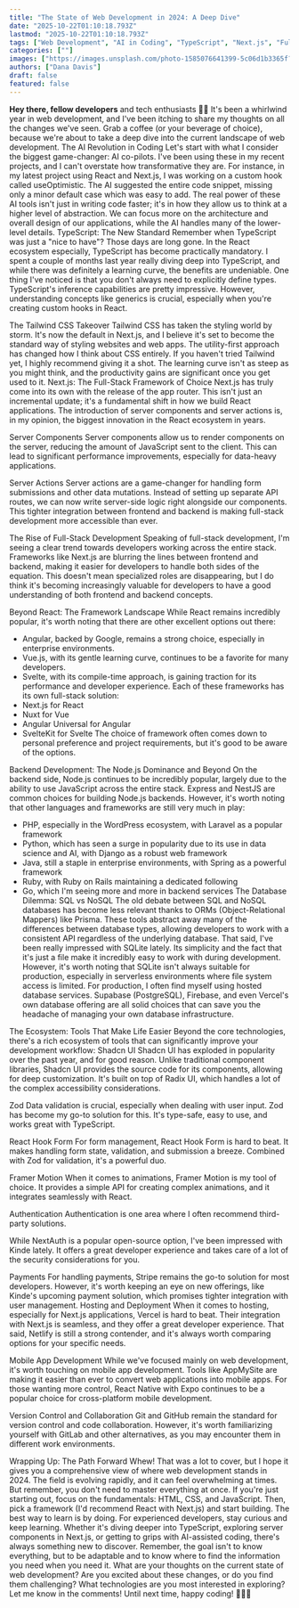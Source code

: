 ```yaml
---
title: "The State of Web Development in 2024: A Deep Dive"
date: "2025-10-22T01:10:18.793Z"
lastmod: "2025-10-22T01:10:18.793Z"
tags: ["Web Development", "AI in Coding", "TypeScript", "Next.js", "Full-Stack Development"]
categories: [""]
images: ["https://images.unsplash.com/photo-1585076641399-5c06d1b3365f?crop=entropy&cs=tinysrgb&fit=max&fm=jpg&ixid=M3wxMTc3M3wwfDF8c2VhcmNofDEyfHx3ZWIlMjBkZXZlbG9wZXJ8ZW58MHx8fHwxNzIxNzc3MDg4fDA&ixlib=rb-4.0.3&q=80&w=2000"]
authors: ["Dana Davis"]
draft: false
featured: false
---
```

**Hey there, fellow developers** and tech enthusiasts 👋🏾 It's been a whirlwind year in web development, and I've been itching to share my thoughts on all the changes we've seen. Grab a coffee (or your beverage of choice), because we're about to take a deep dive into the current landscape of web development. The AI Revolution in Coding Let's start with what I consider the biggest game-changer: AI co-pilots. I've been using these in my recent projects, and I can't overstate how transformative they are. For instance, in my latest project using React and Next.js, I was working on a custom hook called useOptimistic. The AI suggested the entire code snippet, missing only a minor default case which was easy to add. The real power of these AI tools isn't just in writing code faster; it's in how they allow us to think at a higher level of abstraction. We can focus more on the architecture and overall design of our applications, while the AI handles many of the lower-level details. TypeScript: The New Standard Remember when TypeScript was just a "nice to have"? Those days are long gone. In the React ecosystem especially, TypeScript has become practically mandatory. I spent a couple of months last year really diving deep into TypeScript, and while there was definitely a learning curve, the benefits are undeniable. One thing I've noticed is that you don't always need to explicitly define types. TypeScript's inference capabilities are pretty impressive. However, understanding concepts like generics is crucial, especially when you're creating custom hooks in React.

The Tailwind CSS Takeover Tailwind CSS has taken the styling world by storm. It's now the default in Next.js, and I believe it's set to become the standard way of styling websites and web apps. The utility-first approach has changed how I think about CSS entirely. If you haven't tried Tailwind yet, I highly recommend giving it a shot. The learning curve isn't as steep as you might think, and the productivity gains are significant once you get used to it. Next.js: The Full-Stack Framework of Choice Next.js has truly come into its own with the release of the app router. This isn't just an incremental update; it's a fundamental shift in how we build React applications. The introduction of server components and server actions is, in my opinion, the biggest innovation in the React ecosystem in years.

Server Components Server components allow us to render components on the server, reducing the amount of JavaScript sent to the client. This can lead to significant performance improvements, especially for data-heavy applications.

Server Actions Server actions are a game-changer for handling form submissions and other data mutations. Instead of setting up separate API routes, we can now write server-side logic right alongside our components. This tighter integration between frontend and backend is making full-stack development more accessible than ever.

The Rise of Full-Stack Development Speaking of full-stack development, I'm seeing a clear trend towards developers working across the entire stack. Frameworks like Next.js are blurring the lines between frontend and backend, making it easier for developers to handle both sides of the equation. This doesn't mean specialized roles are disappearing, but I do think it's becoming increasingly valuable for developers to have a good understanding of both frontend and backend concepts.

Beyond React: The Framework Landscape While React remains incredibly popular, it's worth noting that there are other excellent options out there:

* Angular, backed by Google, remains a strong choice, especially in enterprise environments.
* Vue.js, with its gentle learning curve, continues to be a favorite for many developers.
* Svelte, with its compile-time approach, is gaining traction for its performance and developer experience. Each of these frameworks has its own full-stack solution:
* Next.js for React
* Nuxt for Vue
* Angular Universal for Angular
* SvelteKit for Svelte The choice of framework often comes down to personal preference and project requirements, but it's good to be aware of the options.

Backend Development: The Node.js Dominance and Beyond On the backend side, Node.js continues to be incredibly popular, largely due to the ability to use JavaScript across the entire stack. Express and NestJS are common choices for building Node.js backends. However, it's worth noting that other languages and frameworks are still very much in play:

* PHP, especially in the WordPress ecosystem, with Laravel as a popular framework
* Python, which has seen a surge in popularity due to its use in data science and AI, with Django as a robust web framework
* Java, still a staple in enterprise environments, with Spring as a powerful framework
* Ruby, with Ruby on Rails maintaining a dedicated following
* Go, which I'm seeing more and more in backend services The Database Dilemma: SQL vs NoSQL The old debate between SQL and NoSQL databases has become less relevant thanks to ORMs (Object-Relational Mappers) like Prisma. These tools abstract away many of the differences between database types, allowing developers to work with a consistent API regardless of the underlying database. That said, I've been really impressed with SQLite lately. Its simplicity and the fact that it's just a file make it incredibly easy to work with during development. However, it's worth noting that SQLite isn't always suitable for production, especially in serverless environments where file system access is limited. For production, I often find myself using hosted database services. Supabase (PostgreSQL), Firebase, and even Vercel's own database offering are all solid choices that can save you the headache of managing your own database infrastructure.

The Ecosystem: Tools That Make Life Easier Beyond the core technologies, there's a rich ecosystem of tools that can significantly improve your development workflow: Shadcn UI Shadcn UI has exploded in popularity over the past year, and for good reason. Unlike traditional component libraries, Shadcn UI provides the source code for its components, allowing for deep customization. It's built on top of Radix UI, which handles a lot of the complex accessibility considerations.

Zod Data validation is crucial, especially when dealing with user input. Zod has become my go-to solution for this. It's type-safe, easy to use, and works great with TypeScript.

React Hook Form For form management, React Hook Form is hard to beat. It makes handling form state, validation, and submission a breeze. Combined with Zod for validation, it's a powerful duo.

Framer Motion When it comes to animations, Framer Motion is my tool of choice. It provides a simple API for creating complex animations, and it integrates seamlessly with React.

Authentication Authentication is one area where I often recommend third-party solutions.

While NextAuth is a popular open-source option, I've been impressed with Kinde lately. It offers a great developer experience and takes care of a lot of the security considerations for you.

Payments For handling payments, Stripe remains the go-to solution for most developers. However, it's worth keeping an eye on new offerings, like Kinde's upcoming payment solution, which promises tighter integration with user management. Hosting and Deployment When it comes to hosting, especially for Next.js applications, Vercel is hard to beat. Their integration with Next.js is seamless, and they offer a great developer experience. That said, Netlify is still a strong contender, and it's always worth comparing options for your specific needs.

Mobile App Development While we've focused mainly on web development, it's worth touching on mobile app development. Tools like AppMySite are making it easier than ever to convert web applications into mobile apps. For those wanting more control, React Native with Expo continues to be a popular choice for cross-platform mobile development.

Version Control and Collaboration Git and GitHub remain the standard for version control and code collaboration. However, it's worth familiarizing yourself with GitLab and other alternatives, as you may encounter them in different work environments.

Wrapping Up: The Path Forward Whew! That was a lot to cover, but I hope it gives you a comprehensive view of where web development stands in 2024. The field is evolving rapidly, and it can feel overwhelming at times. But remember, you don't need to master everything at once. If you're just starting out, focus on the fundamentals: HTML, CSS, and JavaScript. Then, pick a framework (I'd recommend React with Next.js) and start building. The best way to learn is by doing. For experienced developers, stay curious and keep learning. Whether it's diving deeper into TypeScript, exploring server components in Next.js, or getting to grips with AI-assisted coding, there's always something new to discover. Remember, the goal isn't to know everything, but to be adaptable and to know where to find the information you need when you need it. What are your thoughts on the current state of web development? Are you excited about these changes, or do you find them challenging? What technologies are you most interested in exploring? Let me know in the comments! Until next time, happy coding! 🧑🏾‍💻